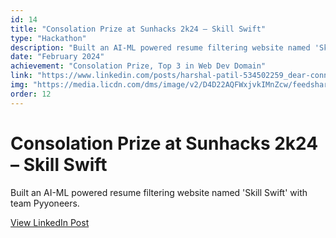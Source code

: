 ```yaml
---
id: 14
title: "Consolation Prize at Sunhacks 2k24 – Skill Swift"
type: "Hackathon"
description: "Built an AI-ML powered resume filtering website named 'Skill Swift' with team Pyyoneers."
date: "February 2024"
achievement: "Consolation Prize, Top 3 in Web Dev Domain"
link: "https://www.linkedin.com/posts/harshal-patil-534502259_dear-connections-we-are-very-excited-to-activity-7194699324918816768-x-eb"
img: "https://media.licdn.com/dms/image/v2/D4D22AQFWxjvkIMnZcw/feedshare-shrink_1280/feedshare-shrink_1280/0/1715349986961?e=1755734400&v=beta&t=FpDHBa_gM2teSY4NQNsGeoVBtuwPxE0955RBWGHvYVs"
order: 12
---
```


# Consolation Prize at Sunhacks 2k24 – Skill Swift

Built an AI-ML powered resume filtering website named 'Skill Swift' with team Pyyoneers.

[View LinkedIn Post](https://www.linkedin.com/posts/harshal-patil-534502259_dear-connections-we-are-very-excited-to-activity-7194699324918816768-x-eb)
